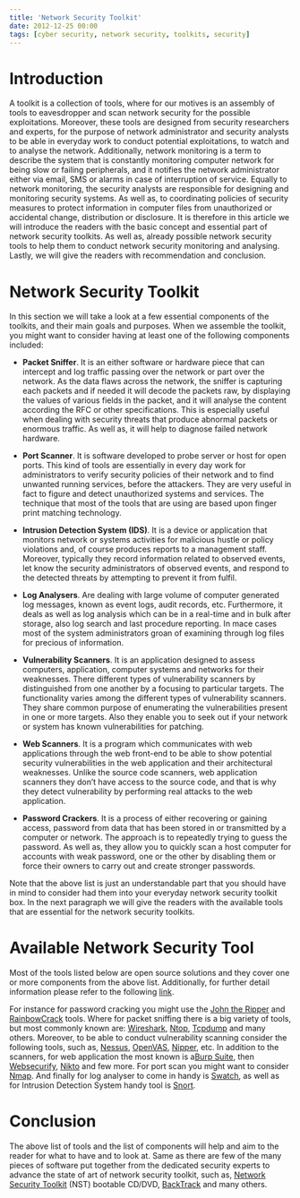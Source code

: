 ```yaml
---
title: 'Network Security Toolkit'
date: 2012-12-25 00:00
tags: [cyber security, network security, toolkits, security]
---
```


# Introduction

A toolkit is a collection of tools, where for our motives is an assembly
of tools to eavesdropper and scan network security for the possible
exploitations. Moreover, these tools are designed from security
researchers and experts, for the purpose of network administrator and
security analysts to be able in everyday work to conduct potential
exploitations, to watch and to analyse the network. Additionally,
network monitoring is a term to describe the system that is constantly
monitoring computer network for being slow or failing peripherals, and
it notifies the network administrator either via email, SMS or alarms in
case of interruption of service. Equally to network monitoring, the
security analysts are responsible for designing and monitoring security
systems. As well as, to coordinating policies of security measures to
protect information in computer files from unauthorized or accidental
change, distribution or disclosure. It is therefore in this article we
will introduce the readers with the basic concept and essential part of
network security toolkits. As well as, already possible network security
tools to help them to conduct network security monitoring and analysing.
Lastly, we will give the readers with recommendation and conclusion.

# Network Security Toolkit

In this section we will take a look at a few essential components of the
toolkits, and their main goals and purposes. When we assemble the
toolkit, you might want to consider having at least one of the following
components included:

- **Packet Sniffer**. It is an either software or hardware piece that
  can intercept and log traffic passing over the network or part over the
  network. As the data flaws across the network, the sniffer is capturing
  each packets and if needed it will decode the packets raw, by displaying
  the values of various fields in the packet, and it will analyse the
  content according the RFC or other specifications. This is especially
  useful when dealing with security threats that produce abnormal packets
  or enormous traffic. As well as, it will help to diagnose failed network
  hardware.

- **Port Scanner**. It is software developed to probe server or host for
  open ports. This kind of tools are essentially in every day work for
  administrators to verify security policies of their network and to find
  unwanted running services, before the attackers. They are very useful in
  fact to figure and detect unauthorized systems and services. The
  technique that most of the tools that are using are based upon finger
  print matching technology.

- **Intrusion Detection System (IDS)**. It is a device
  or application that monitors network or systems activities for malicious
  hustle or policy violations and, of course produces reports to a
  management staff. Moreover, typically they record information related to
  observed events, let know the security administrators of observed
  events, and respond to the detected threats by attempting to prevent it
  from fulfil.

- **Log Analysers**. Are dealing with large volume of
  computer generated log messages, known as event logs, audit records,
  etc. Furthermore, it deals as well as log analysis which can be in a
  real-time and in bulk after storage, also log search and last procedure
  reporting. In mace cases most of the system administrators groan of
  examining through log files for precious of information.

- **Vulnerability Scanners**. It is an application designed
  to assess computers, application, computer systems and networks for
  their weaknesses. There different types of vulnerability scanners by
  distinguished from one another by a focusing to particular targets. The
  functionality varies among the different types of vulnerability
  scanners. They share common purpose of enumerating the vulnerabilities
  present in one or more targets. Also they enable you to seek out if your
  network or system has known vulnerabilities for patching.

- **Web Scanners**. It is a program which communicates with
  web applications through the web front-end to be able to show potential
  security vulnerabilities in the web application and their architectural
  weaknesses. Unlike the source code scanners, web application scanners
  they don’t have access to the source code, and that is why they detect
  vulnerability by performing real attacks to the web application.

- **Password Crackers**. It is a process of either recovering
  or gaining access, password from data that has been stored in or
  transmitted by a computer or network. The approach is to repeatedly
  trying to guess the password. As well as, they allow you to quickly scan
  a host computer for accounts with weak password, one or the other by
  disabling them or force their owners to carry out and create stronger
  passwords.

Note that the above list is just an understandable part that you should
have in mind to consider had them into your everyday network security
toolkit box. In the next paragraph we will give the readers with the
available tools that are essential for the network security toolkits.

# Available Network Security Tool

Most of the tools listed below are open source solutions and they cover
one or more components from the above list. Additionally, for further
detail information please refer to the following [link](https://sectools.org/).

For instance for password cracking you might use the [John the
Ripper](https://www.openwall.com/john/) and
[RainbowCrack](https://project-rainbowcrack.com/) tools. Where for packet
sniffing there is a big variety of tools, but most commonly known are:
[Wireshark](https://www.wireshark.org/), [Ntop](https://www.ntop.org/),
[Tcpdump](https://www.tcpdump.org/) and many others. Moreover, to be able
to conduct vulnerability scanning consider the following tools, such as,
[Nessus](https://www.tenable.com/products/nessus),
[OpenVAS](https://www.openvas.org/),
[Nipper](https://www.titania-security.com), etc. In addition to the
scanners, for web application the most known is a[Burp
Suite](https://www.portswigger.net/burp/), then
[Websecurify](https://www.websecurify.com/),
[Nikto](https://cirt.net/nikto2) and few more. For port scan you might
want to consider [Nmap](https://nmap.org/). And finally for log analyser
to come in handy is [Swatch](https://sourceforge.net/projects/swatch/),
as well as for Intrusion Detection System handy tool is
[Snort](https://www.snort.org/).

# Conclusion

The above list of tools and the list of components will help and aim to
the reader for what to have and to look at. Same as there are few of the
many pieces of software put together from the dedicated security experts
to advance the state of art of network security toolkit, such as,
[Network Security
Toolkit](https://networksecuritytoolkit.org/nst/index.html) (NST)
bootable CD/DVD, [BackTrack](https://www.backtrack-linux.org/) and many
others.
